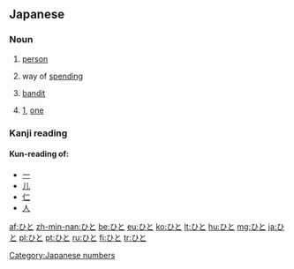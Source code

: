 ==Japanese==

===Noun===
{{ja-noun}}

# {{ja-def|人}} [[person]]
# {{ja-def|費途}} way of [[spending]]
# {{ja-def|匪徒}} [[bandit]]
# {{ja-def|一}} [[1]], [[one]]

===Kanji reading===
{{ja-kanji reading|rom=hito}}

====Kun-reading of:====
* [[一]]
* [[儿]]
* [[仁]]
* [[人]]

[[Category:Japanese numbers]]

[[af:ひと]]
[[zh-min-nan:ひと]]
[[be:ひと]]
[[eu:ひと]]
[[ko:ひと]]
[[lt:ひと]]
[[hu:ひと]]
[[mg:ひと]]
[[ja:ひと]]
[[pl:ひと]]
[[pt:ひと]]
[[ru:ひと]]
[[fi:ひと]]
[[tr:ひと]]